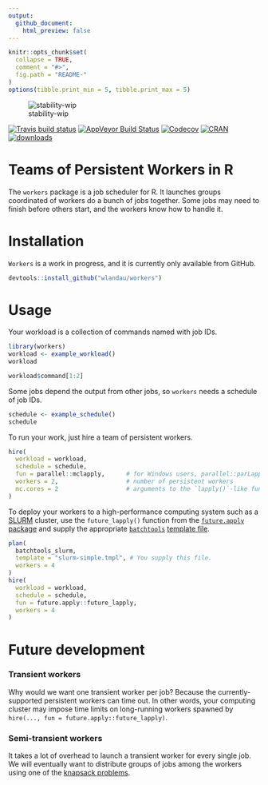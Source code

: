 ```yaml
---
output:
  github_document:
    html_preview: false
---
```


<!-- README.md is generated from README.Rmd. Please edit that file -->

```r
knitr::opts_chunk$set(
  collapse = TRUE,
  comment = "#>",
  fig.path = "README-"
)
options(tibble.print_min = 5, tibble.print_max = 5)
```


![stability-wip](https://img.shields.io/badge/stability-work_in_progress-lightgrey.svg)

[![Travis build status](https://travis-ci.org/wlandau/workers.svg?branch=master)](https://travis-ci.org/wlandau/workers)
[![AppVeyor Build Status](https://ci.appveyor.com/api/projects/status/github//wlandau/workers/?branch=master&svg=true)](https://ci.appveyor.com/project/wlandau/workers)
[![Codecov](https://codecov.io/github/wlandau/workers/coverage.svg?branch=master)](https://codecov.io/github/wlandau/workers?branch=master)
[![CRAN](http://www.r-pkg.org/badges/version/workers)](http://cran.r-project.org/package=workers) [![downloads](http://cranlogs.r-pkg.org/badges/workers)](http://cran.rstudio.com/package=workers)


# Teams of Persistent Workers in R

The `workers` package is a job scheduler for R. It launches groups coordinated of workers do a bunch of jobs together. Some jobs may need to finish before others start, and the workers know how to handle it.

# Installation

`Workers` is a work in progress, and it is currently only available from GitHub.

```r
devtools::install_github("wlandau/workers")
```

# Usage

Your workload is a collection of commands named with job IDs.

```r
library(workers)
workload <- example_workload()
workload

workload$command[1:2]
```

Some jobs depend the output from other jobs, so `workers` needs a schedule of job IDs.

```r
schedule <- example_schedule()
schedule
```

To run your work, just hire a team of persistent workers. 

```r
hire(
  workload = workload,
  schedule = schedule,
  fun = parallel::mclapply,      # for Windows users, parallel::parLapply
  workers = 2,                   # number of persistent workers
  mc.cores = 2                   # arguments to the `lapply()`-like function
)
```

To deploy your workers to a high-performance computing system such as a [SLURM](https://slurm.schedmd.com/) cluster, use the `future_lapply()` function from the [`future.apply` package](https://github.com/HenrikBengtsson/future.apply) and supply the appropriate [`batchtools`](https://github.com/mllg/batchtools) [template file](https://github.com/mllg/batchtools/tree/master/inst/templates).

```r
plan(
  batchtools_slurm,
  template = "slurm-simple.tmpl", # You supply this file.
  workers = 4
)
hire(
  workload = workload,
  schedule = schedule,
  fun = future.apply::future_lapply,
  workers = 4
)
```

# Future development

### Transient workers

Why would we want one transient worker per job? Because the currently-supported persistent workers can time out. In other words, your computing cluster may impose time limits on long-running workers spawned by `hire(..., fun = future.apply::future_lapply)`.

### Semi-transient workers

It takes a lot of overhead to launch a transient worker for every single job. We will eventually want to distribute groups of jobs among the workers using one of the [knapsack problems](https://en.wikipedia.org/wiki/List_of_knapsack_problems).
